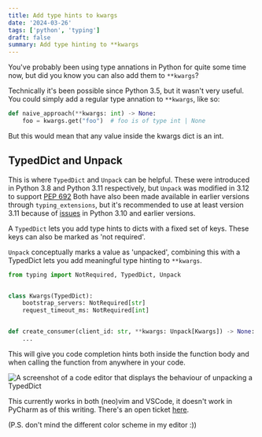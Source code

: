 ```yaml
---
title: Add type hints to kwargs
date: '2024-03-26'
tags: ['python', 'typing']
draft: false
summary: Add type hinting to **kwargs
---
```


You've probably been using type annations in Python for quite some
time now, but did you know you can also add them to `**kwargs`?

Technically it's been possible since Python 3.5, but it wasn't very useful.
You could simply add a regular type annation to `**kwargs`, like so:

```python
def naive_approach(**kwargs: int) -> None:
    foo = kwargs.get("foo")  # foo is of type int | None

```

But this would mean that any value inside the kwargs dict is an int.

## TypedDict and Unpack

This is where `TypedDict` and `Unpack` can be helpful. These were introduced in 
Python 3.8 and Python 3.11 respectively, but `Unpack` was modified in 3.12 to support [PEP 692](https://peps.python.org/pep-0692/)
Both have also been made available in earlier versions through `typing_extensions`, but it's recommended to use at least version
3.11 because of [issues](https://github.com/python/typing_extensions/issues/103) in Python 3.10 and earlier versions.

A `TypedDict` lets you add type hints to dicts with a fixed set of keys. These keys can also be marked
as 'not required'.

`Unpack` conceptually marks a value as 'unpacked', combining this with a TypedDict lets you add meaningful type hinting to `**kwargs`.

```python
from typing import NotRequired, TypedDict, Unpack


class Kwargs(TypedDict):
    bootstrap_servers: NotRequired[str]
    request_timeout_ms: NotRequired[int]


def create_consumer(client_id: str, **kwargs: Unpack[Kwargs]) -> None:
    ...

```

This will give you code completion hints both inside the function body and when calling the function from
anywhere in your code.

![A screenshot of a code editor that displays the behaviour of unpacking a TypedDict](/static/images/blog/code-completion-with-kwargs.png)

This currently works in both (neo)vim and VSCode, it doesn't work in PyCharm as of this writing. There's an open ticket [here](https://youtrack.jetbrains.com/issue/PY-58406/Missing-python-type-check-error-pycharm-vs-pylance).

(P.S. don't mind the different color scheme in my editor :))



